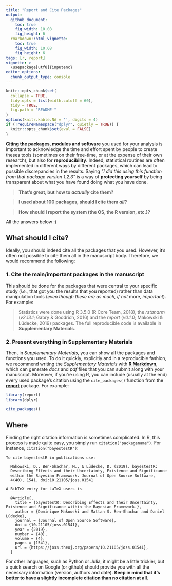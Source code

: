 ```yaml
---
title: "Report and Cite Packages"
output: 
  github_document:
    toc: true
    fig_width: 10.08
    fig_height: 6
  rmarkdown::html_vignette:
    toc: true
    fig_width: 10.08
    fig_height: 6
tags: [r, report]
vignette: >
  \usepackage[utf8]{inputenc}
editor_options: 
  chunk_output_type: console
---
```


```r
knitr::opts_chunk$set(
  collapse = TRUE,
  tidy.opts = list(width.cutoff = 60),
  tidy = TRUE,
  fig.path = "README-"
)
options(knitr.kable.NA = '', digits = 4)
if (!requireNamespace("dplyr", quietly = TRUE)) {
  knitr::opts_chunk$set(eval = FALSE)
}
```


**Citing the packages, modules and software** you used for your analysis is important to acknowledge the time and effort spent by people to create theses tools (sometimes on their free-time, or at the expense of their own research), but also for **reproducibility**. Indeed, statistical routines are often implemented in different ways by different packages, which can lead to possible discrepancies in the results. Saying *"I did this using this function from that package version 1.2.3"* is a way of **protecting yourself** by being transparent about what you have found doing what you have done.

> **That's great, but how to *actually* cite them?**

> **I used about 100 packages, should I cite them *all*?**

> **How should I report the system (the OS, the R version, etc.)?**

All the answers below :)

## What should I cite?

Ideally, you should indeed cite all the packages that you used. However, it's often not possible to cite them all in the manuscript body. Therefore, we would recommend the following:

### 1. Cite the main/important packages in the manuscript

This should be done for the packages that were central to your specific study (*i.e.,* that got you the results that you reported) rather than data manipulation tools (*even though these are as much, if not *more*, important*). For example:

> Statistics were done using R 3.5.0 (R Core Team, 2018), the *rstanarm* (*v2.13.1*; Gabry \& Goodrich, 2016) and the *report* (*v0.1.0*; Makowski \& Lüdecke, 2019) packages. The full reproducible code is available in **Supplementary Materials**.

### 2. Present everything in Supplementary Materials

Then, in *Supplementary Materials*, you can show all the packages and functions you used. To do it quickly, explicitly and in a reproducible fashion, we recommend writing the *Supplementary Materials* with [**R Markdown**](https://rmarkdown.rstudio.com/), which can generate *docs* and *pdf* files that you can submit along with your manuscript. Moreover, if you're using R, you can include (usually at the end) every used package's citation using the `cite_packages()` function from the [**report**](https://github.com/easystats/report) package. For example:

```r
library(report)
library(dplyr)

cite_packages()
```


## Where 

Finding the right citation information is sometimes complicated. In R, this process is made quite easy, you simply run `citation("packagename")`. For instance, `citation("bayestestR")`:

    To cite bayestestR in publications use:

      Makowski, D., Ben-Shachar, M., & Lüdecke, D. (2019). bayestestR:
      Describing Effects and their Uncertainty, Existence and Significance
      within the Bayesian Framework. Journal of Open Source Software,
      4(40), 1541. doi:10.21105/joss.01541
  
    A BibTeX entry for LaTeX users is
  
      @Article{,
        title = {bayestestR: Describing Effects and their Uncertainty, Existence and Significance within the Bayesian Framework.},
        author = {Dominique Makowski and Mattan S. Ben-Shachar and Daniel Lüdecke},
        journal = {Journal of Open Source Software},
        doi = {10.21105/joss.01541},
        year = {2019},
        number = {40},
        volume = {4},
        pages = {1541},
        url = {https://joss.theoj.org/papers/10.21105/joss.01541},
      }

For other languages, such as Python or Julia, it might be a little trickier, but a quick search on Google (or github) should provide you with all the necessary information (version, authors and date). **Keep in mind that it's better to have a slightly incomplete citation than no citation at all.**